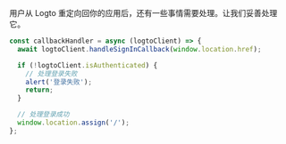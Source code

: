 用户从 Logto 重定向回你的应用后，还有一些事情需要处理。让我们妥善处理它。

```js title="pages/Callback.js"
const callbackHandler = async (logtoClient) => {
  await logtoClient.handleSignInCallback(window.location.href);

  if (!logtoClient.isAuthenticated) {
    // 处理登录失败
    alert('登录失败');
    return;
  }

  // 处理登录成功
  window.location.assign('/');
};
```
